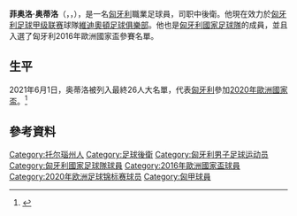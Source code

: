 {{eastern name order|匈牙利語}}
{{noteTA
|G1=Football
|G2=uefa
}}
{{Infobox football biography
| name        = 菲奥洛·奥蒂洛<br/>Attila Fiola
| fullname    = Attila Csaba Fiola<ref>{{cite web |url=https://editorial.uefa.com/resources/0267-11e3e987c0d3-e5b2c098cdc5-1000/fifa_wc_eq_before_md2.pdf |title=FIFA World Cup 2022: Booking List before European Qualifiers Matchday 2 |format=PDF |page=9 |work=[[UEFA|UEFA]] |date=26 March 2021 |access-date=29 March 2021 |url-status=live |archive-url=https://web.archive.org/web/20210326174841/https://editorial.uefa.com/resources/0267-11e3e987c0d3-e5b2c098cdc5-1000/fifa_wc_eq_before_md2.pdf |archive-date=26 March 2021}}</ref>
| height      = 1.82 m
| image       = Zenit-Videoton (4).jpg
| caption     =
| birth_date  = {{birth date and age|df=yes|1990|02|17}}
| birth_place = [[匈牙利|匈牙利]][[塞克薩德|塞克薩德]]
| currentclub = [[維迪奧頓足球俱樂部|維迪奧頓]]
| clubnumber  = 5
| position    = [[中後衛|中後衛]]
| youthyears1 = 2002–2008 | youthclubs1 = [[帕克斯足球俱樂部|帕基斯]]
| years1 = 2008–2015 | clubs1 = [[帕克斯足球俱樂部|帕基斯]]                     | caps1 = 135 | goals1 = 1
| years2 = 2015–2016 | clubs2 = {{link-hu|普斯卡斯學院足球俱樂部|Puskás Akadémia FC|普斯卡斯}} | caps2 =  38 | goals2 = 1
| years3 = 2016–     | clubs3 = [[維迪奧頓足球俱樂部|維迪奧頓]]              | caps3 =  106 | goals3 = 1
| club-update = 2021年5月9日
| nationalyears1 = 2010–2012 | nationalteam1 = [[匈牙利21歲以下國家足球隊|匈牙利U21]] | nationalcaps1 = 16 | nationalgoals1 = 1
| nationalyears2 = 2014–     | nationalteam2 = [[匈牙利國家足球隊|匈牙利]]  | nationalcaps2 = 42 | nationalgoals2 = 2
| nationalteam-update = 2021年6月24日 (UTC)
}}

'''菲奥洛·奥蒂洛'''（{{lang-hu|Fiola Attila}}，{{IPA-hu|ˈfijolɒ ˈɒtːilɒ}}，{{bd|1990年|2月17日}}），是一名[[匈牙利|匈牙利]]職業足球員，司职中後衛。他現在效力於[[匈牙利足球甲级联赛|匈牙利足球甲级联赛]]球隊[[維迪奧頓足球俱樂部|維迪奧頓足球俱樂部]]。他也是[[匈牙利國家足球隊|匈牙利國家足球隊]]的成員，並且入選了匈牙利2016年歐洲國家盃參賽名單。

== 生平 ==
2021年6月1日，奥蒂洛被列入最終26人大名單，代表[[匈牙利國家足球隊|匈牙利]]參加[[2020年歐洲國家盃|2020年歐洲國家盃]]。<ref>{{cite web|url=https://www.nemzetisport.hu/magyar_valogatott/valogatott-a-puskas-akademia-ket-jatekosa-es-szoboszlai-dominik-maradt-ki-az-eb-keretbol-2829717|title=Válogatott: a Puskás Akadémia két játékosa és Szoboszlai Dominik maradt ki az Eb-keretből|language=hu|date=2021-06-01}}</ref>

== 參考資料 ==
{{reflist}}

{{2016年歐洲國家盃匈牙利參賽名單}}
{{2020年欧洲足球锦标赛匈牙利参赛名单}}

{{DEFAULTSORT:Fiola, Attila}}
[[Category:托尔瑙州人|Category:托尔瑙州人]]
[[Category:足球後衛|Category:足球後衛]]
[[Category:匈牙利男子足球运动员|Category:匈牙利男子足球运动员]]
[[Category:匈牙利國家足球隊球員|Category:匈牙利國家足球隊球員]]
[[Category:2016年歐洲國家盃球員|Category:2016年歐洲國家盃球員]]
[[Category:2020年欧洲足球锦标赛球员|Category:2020年欧洲足球锦标赛球员]]
[[Category:匈甲球員|Category:匈甲球員]]
